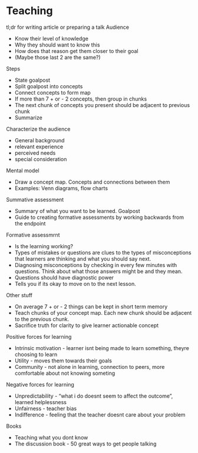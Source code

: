 # Teaching

tl;dr for writing article or preparing a talk Audience

-   Know their level of knowledge
-   Why they should want to know this
-   How does that reason get them closer to their goal
-   (Maybe those last 2 are the same?)

Steps

-   State goalpost
-   Split goalpost into concepts
-   Connect concepts to form map
-   If more than 7 + or - 2 concepts, then group in chunks
-   The next chunk of concepts you present should be adjacent to previous chunk
-   Summarize

Characterize the audience

-   General background
-   relevant experience
-   perceived needs
-   special consideration

Mental model

-   Draw a concept map. Concepts and connections between them
-   Examples: Venn diagrams, flow charts

Summative assessment

-   Summary of what you want to be learned. Goalpost
-   Guide to creating formative assessments by working backwards from the endpoint

Formative assessmrnt

-   Is the learning working? 
-   Types of mistakes or questions are clues to the types of misconceptions that learners are thinking and what you should say next.
-   Diagnosing misconceptions by checking in every few minutes with questions. Think about what those answers might be and they mean.
-   Questions should have diagnostic power
-   Tells you if its okay to move on to the next lesson.

Other stuff

-   On average 7 + or - 2 things can be kept in short term memory
-   Teach chunks of your concept map. Each new chunk should be adjacent to the previous chunk.
-   Sacrifice truth for clarity to give learner actionable concept

Positive forces for learning

-   Intrinsic motivation - learner isnt being made to learn something, theyre choosing to learn
-   Utility - moves them towards their goals
-   Community - not alone in learning, connection to peers, more comfortable about not knowing someting

Negative forces for learning

-   Unpredictability - "what i do doesnt seem to affect the outcome", learned helplessness
-   Unfairness - teacher bias
-   Indifference - feeling that the teacher doesnt care about your problem

Books

-   Teaching what you dont know
-   The discussion book - 50 great ways to get people talking
